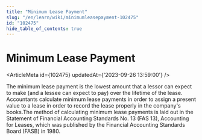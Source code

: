 ```yaml
---
title: "Minimum Lease Payment"
slug: "/en/learn/wiki/minimumleasepayment-102475"
id: "102475"
hide_table_of_contents: true
---
```



# Minimum Lease Payment

<ArticleMeta id={102475} updatedAt={'2023-09-26 13:59:00'} />
<div className='border-solid border-b border-t-0 my-4 border-[var(--ifm-color-gray-300)]' />

The minimum lease payment is the lowest amount that a lessor can expect to make (and a lessee can expect to pay) over the lifetime of the lease. Accountants calculate minimum lease payments in order to assign a present value to a lease in order to record the lease properly in the company's books.The method of calculating minimum lease payments is laid out in the Statement of Financial Accounting Standards No. 13 (FAS 13), Accounting for Leases, which was published by the Financial Accounting Standards Board (FASB) in 1980.
